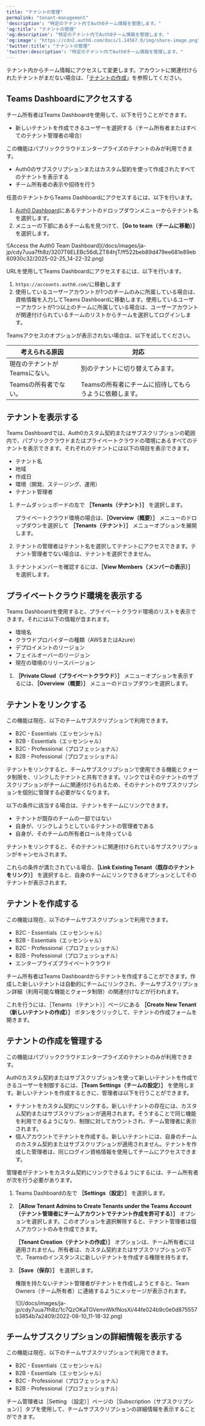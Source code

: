 ---
title: "テナントの管理"
permalink: "tenant-management"
'description': "特定のテナント内でAuth0チーム情報を管理します。"
'og:title': "テナントの管理"
'og:description': "特定のテナント内でAuth0チーム情報を管理します。"
'og:image': "https://cdn2.auth0.com/docs/1.14567.0/img/share-image.png"
'twitter:title': "テナントの管理"
'twitter:description': "特定のテナント内でAuth0チーム情報を管理します。"
---

テナント内からチーム情報にアクセスして変更します。アカウントに関連付けられたテナントがまだない場合は、「[テナントの作成](/docs/ja-jp/get-started/auth0-overview/create-tenants)」を参照してください。

## Teams Dashboardにアクセスする

チーム所有者はTeams Dashboardを使用して、以下を行うことができます。

* 新しいテナントを作成できるユーザーを選択する（チーム所有者またはすべてのテナント管理者の場合）

<Callout icon="file-lines" color="#0EA5E9" iconType="regular">

この機能はパブリッククラウドエンタープライズのテナントのみが利用できます。

</Callout>

* Auth0のサブスクリプションまたはカスタム契約を使って作成されたすべてのテナントを表示する
* チーム所有者の表示や招待を行う

任意のテナントからTeams Dashboardにアクセスするには、以下を行います。

1. [Auth0 Dashboard](https://manage.auth0.com/dashboard)にあるテナントのドロップダウンメニューからテナント名を選択します。
2. メニューの下部にあるチーム名を見つけて、**［Go to team（チームに移動）］** を選択します。

<Frame>![Access the Auth0 Team Dashboard](/docs/images/ja-jp/cdy7uua7fh8z/3207T6ELEBc56dLZT84hjT/ff522beb89d479ee681e89eb60930c32/2025-02-25_14-22-32.png)</Frame>

URLを使用してTeams Dashboardにアクセスするには、以下を行います。

1. `https://accounts.auth0.com/`に移動します
2. 使用しているユーザーアカウントが1つのチームのみに所属している場合は、資格情報を入力してTeams Dashboardに移動します。使用しているユーザーアカウントが1つ以上のチームに所属している場合は、ユーザーアカウントが関連付けられているチームのリストからチームを選択してログインします。

Teamsアクセスのオプションが表示されない場合は、以下を試してください。

<table class="table"><thead>
<tr>
<th>考えられる原因</th>
<th>対応</th>
</tr>
</thead>
<tbody>
<tr>
<td>現在のテナントがTeamsにない。</td>
<td>別のテナントに切り替えてみます。</td>
</tr>
<tr>
<td>Teamsの所有者でない。</td>
<td>Teamsの所有者にチームに招待してもらうように依頼します。</td>
</tr>
</tbody>
</table>

## テナントを表示する

Teams Dashboardでは、Auth0カスタム契約またはサブスクリプションの範囲内で、パブリッククラウドまたはプライベートクラウドの環境にあるすべてのテナントを表示できます。それぞれのテナントには以下の項目を表示できます。

* テナント名
* 地域
* 作成日
* 環境（開発、ステージング、運用）
* テナント管理者

1. チームダッシュボードの左で **［Tenants（テナント）］** を選択します。

   プライベートクラウド環境の場合は、**［Overview（概要）］** メニューのドロップダウンを選択して **［Tenants（テナント）］** メニューオプションを展開します。
2. テナントの管理者はテナント名を選択してテナントにアクセスできます。テナント管理者でない場合は、テナントを選択できません。
3. テナントメンバーを確認するには、**［View Members（メンバーの表示）］** を選択します。

## プライベートクラウド環境を表示する

Teams Dashboardを使用すると、プライベートクラウド環境のリストを表示できます。それには以下の情報が含まれます。

* 環境名
* クラウドプロバイダーの種類（AWSまたはAzure）
* デプロイメントのリージョン
* フェイルオーバーのリージョン
* 現在の環境のリリースバージョン

1. **［Private Cloud（プライベートクラウド）］** メニューオプションを表示するには、**［Overview（概要）］** メニューのドロップダウンを選択します。

## テナントをリンクする

<Callout icon="file-lines" color="#0EA5E9" iconType="regular">

この機能は現在、以下のチームサブスクリプションで利用できます。

* B2C - Essentials（エッセンシャル）
* B2B - Essentials（エッセンシャル）
* B2C - Professional（プロフェッショナル）
* B2B - Professional（プロフェッショナル）

</Callout>

テナントをリンクすると、チームサブスクリプションで使用できる機能とクォータ制限を、リンクしたテナントと共有できます。リンクではそのテナントのサブスクリプションがチームに関連付けられるため、そのテナントのサブスクリプションを個別に管理する必要がなくなります。

以下の条件に該当する場合は、テナントをチームにリンクできます。

* テナントが既存のチームの一部ではない
* 自身が、リンクしようとしているテナントの管理者である
* 自身が、そのチームの所有者ロールを持っている

<Callout icon="file-lines" color="#0EA5E9" iconType="regular">

テナントをリンクすると、そのテナントに関連付けられているサブスクリプションがキャンセルされます。

</Callout>

これらの条件が満たされている場合、**［Link Existing Tenant（既存のテナントをリンク）］** を選択すると、自身のチームにリンクできるオプションとしてそのテナントが表示されます。

## テナントを作成する

<Callout icon="file-lines" color="#0EA5E9" iconType="regular">

この機能は現在、以下のチームサブスクリプションで利用できます。

* B2C - Essentials（エッセンシャル）
* B2B - Essentials（エッセンシャル）
* B2C - Professional（プロフェッショナル）
* B2B - Professional（プロフェッショナル）
* エンタープライズプライベートクラウド

</Callout>

チーム所有者はTeams Dashboardからテナントを作成することができます。作成した新しいテナントは自動的にチームにリンクされ、チームサブスクリプション詳細（利用可能な機能とクォータ制限）の関連付けなどが行われます。

これを行うには、［Tenants （テナント）］ページにある **［Create New Tenant（新しいテナントの作成）］** ボタンをクリックして、テナントの作成フォームを開きます。

## テナントの作成を管理する

<Callout icon="file-lines" color="#0EA5E9" iconType="regular">

この機能はパブリッククラウドエンタープライズのテナントのみが利用できます。

</Callout>

Auth0カスタム契約またはサブスクリプションを使って新しいテナントを作成できるユーザーを制御するには、**［Team Settings（チームの設定）］** を使用します。新しいテナントを作成するときに、管理者は以下を行うことができます。

* テナントをカスタム契約にリンクする。新しいテナントの存在には、カスタム契約またはサブスクリプションが適用されます。そうすることで同じ機能を利用できるようになり、制限に対してカウントされ、チーム管理者に表示されます。
* 個人アカウントでテナントを作成する。新しいテナントには、自身のチームのカスタム契約またはサブスクリプションが適用されません。テナントを作成した管理者は、同じログイン資格情報を使用してチームにアクセスできます。

管理者がテナントをカスタム契約にリンクできるようにするには、チーム所有者が次を行う必要があります。

1. Teams Dashboardの左で **［Settings（設定）］** を選択します。
2. **［Allow Tenant Admins to Create Tenants under the Teams Account（テナント管理者にチームアカウントでテナント作成を許可する）］** オプションを選択します。このオプションを選択解除すると、テナント管理者は個人アカウントのみを作成できます。

   <Callout icon="file-lines" color="#0EA5E9" iconType="regular">

   **［Tenant Creation（テナントの作成）］** オプションは、チーム所有者には適用されません。所有者は、カスタム契約またはサブスクリプションの下で、Teamsのインスタンスに新しいテナントを作成する権限を持ちます。

   </Callout>

3. **［Save（保存）］** を選択します。

   <Warning>

   権限を持たないテナント管理者がテナントを作成しようとすると、Team Owners（チーム所有者）に連絡するようにメッセージが表示されます。

   </Warning>

   <Frame>![](/docs/images/ja-jp/cdy7uua7fh8z/1c7QzOKaTGVemnWkfNosXi/44fe024b9c0e0d875557b3854b7a2409/2022-08-10_11-18-32.png)</Frame>

## チームサブスクリプションの詳細情報を表示する

<Callout icon="file-lines" color="#0EA5E9" iconType="regular">

この機能は現在、以下のチームサブスクリプションで利用できます。

* B2C - Essentials（エッセンシャル）
* B2B - Essentials（エッセンシャル）
* B2C - Professional（プロフェッショナル）
* B2B - Professional（プロフェッショナル）

</Callout>

チーム管理者は［Setting （設定）］ページの［Subscription（サブスクリプション）］タブを使用して、チームサブスクリプションの詳細情報を表示することができます。